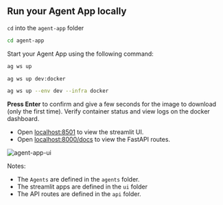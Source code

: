 ## Run your Agent App locally

`cd` into the `agent-app` folder

```bash
cd agent-app
```

Start your Agent App using the following command:

<CodeGroup>

```bash terminal
ag ws up
```

```bash shorthand
ag ws up dev:docker
```

```bash full options
ag ws up --env dev --infra docker
```

</CodeGroup>

**Press Enter** to confirm and give a few seconds for the image to download (only the first time). Verify container status and view logs on the docker dashboard.

- Open [localhost:8501](http://localhost:8501) to view the streamlit UI.
- Open [localhost:8000/docs](http://localhost:8000/docs) to view the FastAPI routes.

![agent-app-ui](/images/agent-app-ui.png)

Notes:

- The `Agents` are defined in the `agents` folder.
- The streamlit apps are defined in the `ui` folder
- The API routes are defined in the `api` folder.
